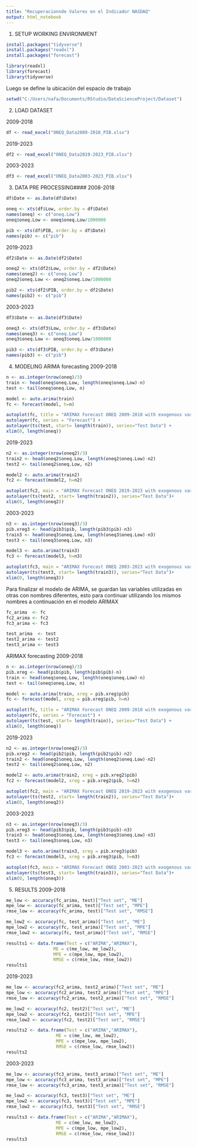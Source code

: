 ---
title: "Recuperacionnde Valores en el Indicador NASDAQ"
output: html_notebook
---
1. SETUP WORKING ENVIRONMENT
```{r}
install.packages("tidyverse")
install.packages("readxl")
install.packages("forecast")

library(readxl)
library(forecast)
library(tidyverse)
```

Luego se define la ubicación del espacio de trabajo
```{r}
setwd("C:/Users/nafa/Documents/RStudio/DataScienceProject/Dataset")
```



2. LOAD DATASET

2009-2018
```{r}
df <- read_excel("ONEQ_Data2009-2018_PIB.xlsx")
```

2019-2023
```{r}
df2 <- read_excel("ONEQ_Data2019-2023_PIB.xlsx")
```

2003-2023
```{r}
df3 <- read_excel("ONEQ_Data2003-2023_PIB.xlsx")
```



3. DATA PRE PROCESSING####
2008-2018
```{r}
df$Date <- as.Date(df$Date)

oneq <- xts(df$Low, order.by = df$Date)
names(oneq) <- c("oneq.Low")
oneq$oneq.Low <- oneq$oneq.Low/1000000

pib <- xts(df$PIB, order.by = df$Date)
names(pib) <- c("pib")
```

2019-2023
```{r}
df2$Date <- as.Date(df2$Date)

oneq2 <- xts(df2$Low, order.by = df2$Date)
names(oneq2) <- c("oneq.Low")
oneq2$oneq.Low <- oneq2$oneq.Low/1000000

pib2 <- xts(df2$PIB, order.by = df2$Date)
names(pib2) <- c("pib")
```

2003-2023
```{r}
df3$Date <- as.Date(df3$Date)

oneq3 <- xts(df3$Low, order.by = df3$Date)
names(oneq3) <- c("oneq.Low")
oneq3$oneq.Low <- oneq3$oneq.Low/1000000

pib3 <- xts(df3$PIB, order.by = df3$Date)
names(pib3) <- c("pib")
```



4. MODELING
ARIMA forecasting
2009-2018
```{r}
n <- as.integer(nrow(oneq)/3)
train <- head(oneq$oneq.Low, length(oneq$oneq.Low)-n)
test <- tail(oneq$oneq.Low, n)

model <- auto.arima(train)            
fc <- forecast(model, h=n)               

autoplot(fc, title = "ARIMAX Forecast ONEQ 2009-2018 with exogenous variable USA GDP") + 
autolayer(fc, series = "Forecast") +
autolayer(ts(test, start= length(train)), series="Test Data") +
xlim(0, length(oneq))
```

2019-2023
```{r}
n2 <- as.integer(nrow(oneq2)/3)
train2 <- head(oneq2$oneq.Low, length(oneq2$oneq.Low)-n2)
test2 <- tail(oneq2$oneq.Low, n2)

model2 <- auto.arima(train2)
fc2 <- forecast(model2, h=n2)               

autoplot(fc2, main = "ARIMAX Forecast ONEQ 2019-2023 with exogenous variable USA GDP") + 
autolayer(ts(test2, start= length(train2)), series="Test Data")+
xlim(0, length(oneq2)) 
```

2003-2023
```{r}
n3 <- as.integer(nrow(oneq3)/3)
pib.xreg3 <- head(pib3$pib, length(pib3$pib)-n3)
train3 <- head(oneq3$oneq.Low, length(oneq3$oneq.Low)-n3)
test3 <- tail(oneq3$oneq.Low, n3)

model3 <- auto.arima(train3)
fc3 <- forecast(model3, h=n3)                

autoplot(fc3, main = "ARIMAX Forecast ONEQ 2003-2023 with exogenous variable USA GDP") + 
autolayer(ts(test3, start= length(train3)), series="Test Data")+
xlim(0, length(oneq3)) 
```

Para finalizar el modelo de ARIMA, se guardan las variables utilizadas en otras con nombres diferentes, 
esto para continuar utilizando los mismos nombres a continuación en el modelo ARIMAX
```{r}
fc_arima  <- fc
fc2_arima <- fc2
fc3_arima <- fc3

test_arima  <- test
test2_arima <- test2
test3_arima <- test3
```


ARIMAX forecasting
2009-2018
```{r}
n <- as.integer(nrow(oneq)/3)
pib.xreg <- head(pib$pib, length(pib$pib)-n)
train <- head(oneq$oneq.Low, length(oneq$oneq.Low)-n)
test <- tail(oneq$oneq.Low, n)

model <- auto.arima(train, xreg = pib.xreg$pib)            
fc <- forecast(model, xreg = pib.xreg$pib, h=n)               

autoplot(fc, title = "ARIMAX Forecast ONEQ 2009-2018 with exogenous variable USA GDP") + 
autolayer(fc, series = "Forecast") +
autolayer(ts(test, start= length(train)), series="Test Data") +
xlim(0, length(oneq))
```

2019-2023
```{r}
n2 <- as.integer(nrow(oneq2)/3)
pib.xreg2 <- head(pib2$pib, length(pib2$pib)-n2)
train2 <- head(oneq2$oneq.Low, length(oneq2$oneq.Low)-n2)
test2 <- tail(oneq2$oneq.Low, n2)

model2 <- auto.arima(train2, xreg = pib.xreg2$pib)
fc2 <- forecast(model2, xreg = pib.xreg2$pib, h=n2)               

autoplot(fc2, main = "ARIMAX Forecast ONEQ 2019-2023 with exogenous variable USA GDP") + 
autolayer(ts(test2, start= length(train2)), series="Test Data")+
xlim(0, length(oneq2)) 
```

2003-2023
```{r}
n3 <- as.integer(nrow(oneq3)/3)
pib.xreg3 <- head(pib3$pib, length(pib3$pib)-n3)
train3 <- head(oneq3$oneq.Low, length(oneq3$oneq.Low)-n3)
test3 <- tail(oneq3$oneq.Low, n3)

model3 <- auto.arima(train3, xreg = pib.xreg3$pib)
fc3 <- forecast(model3, xreg = pib.xreg3$pib, h=n3)                

autoplot(fc3, main = "ARIMAX Forecast ONEQ 2003-2023 with exogenous variable USA GDP") + 
autolayer(ts(test3, start= length(train3)), series="Test Data")+
xlim(0, length(oneq3)) 
```



5. RESULTS
2009-2018
```{r}
me_low <- accuracy(fc_arima, test)["Test set", "ME"]
mpe_low <- accuracy(fc_arima, test)["Test set", "MPE"]
rmse_low <- accuracy(fc_arima, test)["Test set", "RMSE"]

me_low2 <- accuracy(fc, test_arima)["Test set", "ME"]
mpe_low2 <- accuracy(fc, test_arima)["Test set", "MPE"]
rmse_low2 <- accuracy(fc, test_arima)["Test set", "RMSE"]

results1 <- data.frame(Test = c("ARIMA","ARIMAX"), 
                  ME = c(me_low, me_low2), 
                  MPE = c(mpe_low, mpe_low2),
                  RMSE = c(rmse_low, rmse_low2))
results1
```

2019-2023
```{r}
me_low <- accuracy(fc2_arima, test2_arima)["Test set", "ME"]
mpe_low <- accuracy(fc2_arima, test2_arima)["Test set", "MPE"]
rmse_low <- accuracy(fc2_arima, test2_arima)["Test set", "RMSE"]

me_low2 <- accuracy(fc2, test2)["Test set", "ME"]
mpe_low2 <- accuracy(fc2, test2)["Test set", "MPE"]
rmse_low2 <- accuracy(fc2, test2)["Test set", "RMSE"]

results2 <- data.frame(Test = c("ARIMA","ARIMAX"), 
                   ME = c(me_low, me_low2), 
                   MPE = c(mpe_low, mpe_low2),
                   RMSE = c(rmse_low, rmse_low2))
results2
```

2003-2023
```{r}
me_low <- accuracy(fc3_arima, test3_arima)["Test set", "ME"]
mpe_low <- accuracy(fc3_arima, test3_arima)["Test set", "MPE"]
rmse_low <- accuracy(fc3_arima, test3_arima)["Test set", "RMSE"]

me_low2 <- accuracy(fc3, test3)["Test set", "ME"]
mpe_low2 <- accuracy(fc3, test3)["Test set", "MPE"]
rmse_low2 <- accuracy(fc3, test3)["Test set", "RMSE"]

results3 <- data.frame(Test = c("ARIMA","ARIMAX"), 
                   ME = c(me_low, me_low2), 
                   MPE = c(mpe_low, mpe_low2),
                   RMSE = c(rmse_low, rmse_low2))
results3
```
